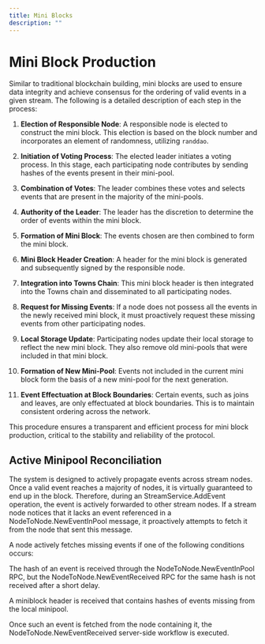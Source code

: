 ```yaml
---
title: Mini Blocks
description: ""
---
```


# Mini Block Production


Similar to traditional blockchain building, mini blocks are used to ensure data integrity and achieve consensus for the ordering of valid events in a given stream.
The following is a detailed description of each step in the process:

1. **Election of Responsible Node**: A responsible node is elected to construct the mini block. This election is based on the block number and incorporates an element of randomness, utilizing `randdao`.

2. **Initiation of Voting Process**: The elected leader initiates a voting process. In this stage, each participating node contributes by sending hashes of the events present in their mini-pool.

3. **Combination of Votes**: The leader combines these votes and selects events that are present in the majority of the mini-pools.

4. **Authority of the Leader**: The leader has the discretion to determine the order of events within the mini block.

5. **Formation of Mini Block**: The events chosen are then combined to form the mini block.

6. **Mini Block Header Creation**: A header for the mini block is generated and subsequently signed by the responsible node.

7. **Integration into Towns Chain**: This mini block header is then integrated into the Towns chain and disseminated to all participating nodes.

8. **Request for Missing Events**: If a node does not possess all the events in the newly received mini block, it must proactively request these missing events from other participating nodes.

9. **Local Storage Update**: Participating nodes update their local storage to reflect the new mini block. They also remove old mini-pools that were included in that mini block.

10. **Formation of New Mini-Pool**: Events not included in the current mini block form the basis of a new mini-pool for the next generation.

11. **Event Effectuation at Block Boundaries**: Certain events, such as joins and leaves, are only effectuated at block boundaries. This is to maintain consistent ordering across the network.

This procedure ensures a transparent and efficient process for mini block production, critical to the stability and reliability of the protocol.

## Active Minipool Reconciliation

The system is designed to actively propagate events across stream nodes. Once a valid event reaches a majority of nodes, it is virtually guaranteed to end up in the block. Therefore, during an StreamService.AddEvent operation, the event is actively forwarded to other stream nodes. If a stream node notices that it lacks an event referenced in a NodeToNode.NewEventInPool message, it proactively attempts to fetch it from the node that sent this message.

A node actively fetches missing events if one of the following conditions occurs:

The hash of an event is received through the NodeToNode.NewEventInPool RPC, but the NodeToNode.NewEventReceived RPC for the same hash is not received after a short delay.

A miniblock header is received that contains hashes of events missing from the local minipool.

Once such an event is fetched from the node containing it, the NodeToNode.NewEventReceived server-side workflow is executed.
